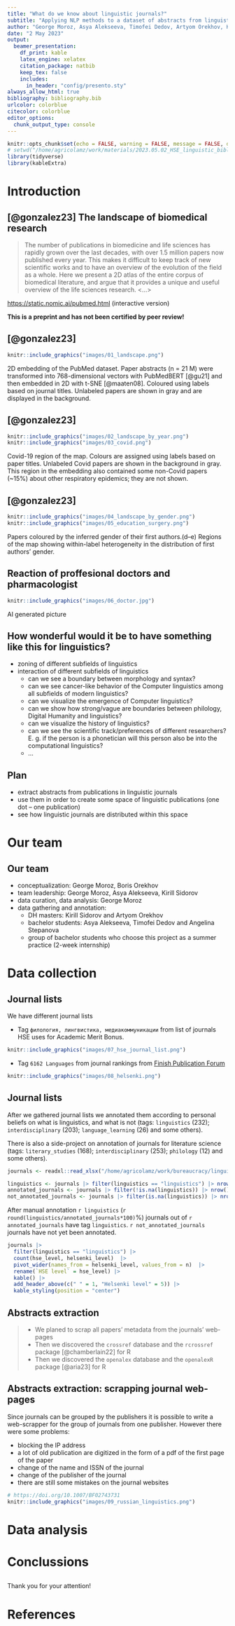 ```yaml
---
title: "What do we know about linguistic journals?"
subtitle: "Applying NLP methods to a dataset of abstracts from linguistic journals (work in progress)"
author: "George Moroz, Asya Alekseeva, Timofei Dedov, Artyom Orekhov, Kirill Sidorov, Angelina Stepanova"
date: "2 May 2023"
output: 
  beamer_presentation:
    df_print: kable
    latex_engine: xelatex
    citation_package: natbib
    keep_tex: false
    includes:
      in_header: "config/presento.sty"
always_allow_html: true
bibliography: bibliography.bib
urlcolor: colorblue
citecolor: colorblue
editor_options: 
  chunk_output_type: console
---
```


```r
knitr::opts_chunk$set(echo = FALSE, warning = FALSE, message = FALSE, dev='cairo_pdf', fig.align='center', fig.show='hold')
# setwd("/home/agricolamz/work/materials/2023.05.02_HSE_linguistic_bibliometrics")
library(tidyverse)
library(kableExtra)
```

#  Introduction

##  [@gonzalez23] The landscape of biomedical research

> The number of publications in biomedicine and life sciences has rapidly grown over the last decades, with over 1.5 million papers now published every year. This makes it difficult to keep track of new scientific works and to have an overview of the evolution of the field as a whole. Here we present a 2D atlas of the entire corpus of biomedical literature, and argue that it provides a unique and useful overview of the life sciences research. <...>

<https://static.nomic.ai/pubmed.html> (interactive version)

**This is a preprint and has not been certified by peer review!**

##  [@gonzalez23]

```r
knitr::include_graphics("images/01_landscape.png")
```

2D embedding of the PubMed dataset. Paper abstracts (n = 21 M) were transformed into 768-dimensional vectors with PubMedBERT [@gu21] and then embedded in 2D with t-SNE [@maaten08]. Coloured using labels based on journal titles. Unlabeled papers are shown in gray and are displayed in the background.

##  [@gonzalez23]

```r
knitr::include_graphics("images/02_landscape_by_year.png")
knitr::include_graphics("images/03_covid.png")
```

Covid-19 region of the map. Colours are assigned using labels based on paper titles. Unlabeled Covid papers are shown in the background in gray. This region in the embedding also contained some non-Covid papers (~15%) about other respiratory epidemics; they are not shown.

##  [@gonzalez23]

```r
knitr::include_graphics("images/04_landscape_by_gender.png")
knitr::include_graphics("images/05_education_surgery.png")
```

Papers coloured by the inferred gender of their first authors.(d–e) Regions of the map showing within-label heterogeneity in the distribution of first authors’ gender.

##  Reaction of proffesional doctors and pharmacologist

```r
knitr::include_graphics("images/06_doctor.jpg")
```

AI generated picture

##  How wonderful would it be to have something like this for linguistics?

- zoning of different subfields of linguistics
- interaction of different subfields of linguistics
    - can we see a boundary between morphology and syntax?
    - can we see cancer-like behavior of the Computer linguistics among all subfields of modern linguistics?
    - can we visualize the emergence of Computer linguistics?
    - can we show how strong/vague are boundaries between philology, Digital Humanity and linguistics?
    - can we visualize the history of linguistics?
    - can we see the scientific track/preferences of different researchers? E. g. if the person is a phonetician will this person also be into the computational linguistics? 
    - ...

##  Plan

- extract abstracts from publications in linguistic journals
- use them in order to create some space of linguistic publications (one dot -- one publication)
- see how linguistic journals are distributed within this space

# Our team

## Our team

- conceptualization: George Moroz, Boris Orekhov
- team leadership: George Moroz, Asya Alekseeva, Kirill Sidorov
- data curation, data analysis: George Moroz
- data gathering and annotation:
    - DH masters: Kirill Sidorov and Artyom Orekhov
    - bachelor students: Asya Alekseeva, Timofei Dedov and Angelina Stepanova
    - group of bachelor students who choose this project as a summer practice (2-week internship)

# Data collection

## Journal lists

We have different journal lists

- Tag `филология, лингвистика, медиакоммуникации` from list of journals HSE uses for Academic Merit Bonus.\footnote[frame]{As far as I know, we are not allowed to disclosure those lists outside the HSE. However, right now they are available without any checks for HSE affiliation.}

```r
knitr::include_graphics("images/07_hse_journal_list.png")
```

- Tag `6162 Languages` from journal rankings from [Finish Publication Forum](https://www.tsv.fi/julkaisufoorumi/haku.php)

```r
knitr::include_graphics("images/08_helsenki.png")
```

## Journal lists

After we gathered journal lists we annotated them according to personal beliefs on what is linguistics, and what is not (tags: `linguistics` (232); `interdisciplinary` (203); `language_learning` (26) and some others).

There is also a side-project on annotation of journals for literature science (tags: `literary_studies` (168); `interdisciplinary` (253); `philology` (12) and some others).

```r
journals <- readxl::read_xlsx("/home/agricolamz/work/bureaucracy/linguistic_convergency/journals/repo/abcd_list_annotated.xlsx")

linguistics <- journals |> filter(linguistics == "linguistics") |> nrow()
annotated_journals <- journals |> filter(!is.na(linguistics)) |> nrow()
not_annotated_journals <- journals |> filter(is.na(linguistics)) |> nrow()
```

After manual annotation `r linguistics` (`r round(linguistics/annotated_journals*100)`%) journals out of `r annotated_journals` have tag `linguistics`. `r not_annotated_journals` journals have not yet been annotated.

```r
journals |> 
  filter(linguistics == "linguistics") |>
  count(hse_level, helsenki_level)  |> 
  pivot_wider(names_from = helsenki_level, values_from = n)  |> 
  rename(`HSE level` = hse_level) |> 
  kable() |> 
  add_header_above(c(" " = 1, "Helsenki level" = 5)) |> 
  kable_styling(position = "center")
```

## Abstracts extraction

>- We planed to scrap all papers' metadata from the journals' web-pages
>- Then we discovered the `crossref` database and the `rcrossref` package [@chamberlain22] for R
>- Then we discovered the `openalex` database and the `openalexR` package [@aria23] for R

## Abstracts extraction: scrapping journal web-pages

Since journals can be grouped by the publishers it is possible to write a web-scrapper for the group of journals from one publisher. However there were some problems:

- blocking the IP address
- a lot of old publication are digitized in the form of a pdf of the first page of the paper
- change of the name and ISSN\footnote[frame]{ISSN (International Standard Serial Number) ---  eight-digit serial number used to uniquely identify a serial publication.} of the journal
- change of the publisher of the journal
- there are still some mistakes on the journal websites

```r
# https://doi.org/10.1007/BF02743731
knitr::include_graphics("images/09_russian_linguistics.png")
```

# Data analysis

# Conclussions

## {}

\LARGE Thank you for your attention!

# References {.allowframebreaks}